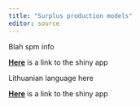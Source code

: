 ```yaml
---
title: "Surplus production models"
editor: source
---
```





::: {.content-visible when-profile="english"}

Blah spm info


[**Here**](https://fishsize.shinyapps.io/surplus-production/) is a link to the shiny app

:::

::: {.content-visible when-profile="english"}

Lithuanian language here


[**Here**](https://fishsize.shinyapps.io/surplus-production/) is a link to the shiny app

:::